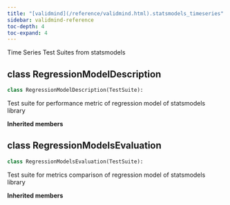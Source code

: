 ```yaml
---
title: "[validmind](/reference/validmind.html).statsmodels_timeseries"
sidebar: validmind-reference
toc-depth: 4
toc-expand: 4
---
```


Time Series Test Suites from statsmodels

## [class]{.muted} RegressionModelDescription

<!-- class.qmd.jinja2 - class definition -->

```python
class RegressionModelDescription(TestSuite):
```

Test suite for performance metric of regression model of statsmodels library

**Inherited members**

## [class]{.muted} RegressionModelsEvaluation

<!-- class.qmd.jinja2 - class definition -->

```python
class RegressionModelsEvaluation(TestSuite):
```

Test suite for metrics comparison of regression model of statsmodels library

**Inherited members**
